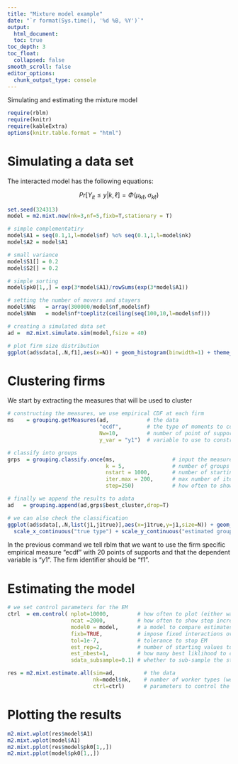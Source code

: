 ```yaml
---
title: "Mixture model example"
date: "`r format(Sys.time(), '%d %B, %Y')`"
output:
  html_document:
  toc: true
toc_depth: 3
toc_float:
  collapsed: false
smooth_scroll: false
editor_options:
  chunk_output_type: console
---
```


Simulating and estimating the mixture model

```r
require(rblm)
require(knitr)
require(kableExtra)
options(knitr.table.format = "html") 
```


# Simulating a data set

The interacted model has the following equations:

$$  Pr[ Y_{it} \leq y | k,\ell ] = \Phi( \mu_{k\ell}, \sigma_{k\ell}) $$

```r
set.seed(324313)
model = m2.mixt.new(nk=3,nf=5,fixb=T,stationary = T)

# simple complementatiry
model$A1 = seq(0.1,1,l=model$nf) %o% seq(0.1,1,l=model$nk)
model$A2 = model$A1

# small variance
model$S1[] = 0.2
model$S2[] = 0.2

# simple sorting
model$pk0[1,,] = exp(3*model$A1)/rowSums(exp(3*model$A1))

# setting the number of movers and stayers 
model$NNs   = array(300000/model$nf,model$nf)
model$NNm   = model$nf*toeplitz(ceiling(seq(100,10,l=model$nf)))

# creating a simulated data set
ad =  m2.mixt.simulate.sim(model,fsize = 40)

# plot firm size distribution
ggplot(ad$sdata[,.N,f1],aes(x=N)) + geom_histogram(binwidth=1) + theme_bw()

```

# Clustering firms 

We start by extracting the measures that will be used to cluster
```r

# constructing the measures, we use empirical CDF at each firm
ms    = grouping.getMeasures(ad,            # the data
                             "ecdf",        # the type of moments to construct at the firm level
                             Nw=10,         # number of point of support to use for the method
                             y_var = "y1")  # variable to use to construct moments

# classify into groups
grps  = grouping.classify.once(ms,                  # input the measures to use
                               k = 5,               # number of groups
                               nstart = 1000,       # number of starting values for kmean
                               iter.max = 200,      # max number of iterations for each kmean
                               step=250)            # how often to show output

# finally we append the results to adata
ad   = grouping.append(ad,grps$best_cluster,drop=T)

# we can also check the classification
ggplot(ad$sdata[,.N,list(j1,j1true)],aes(x=j1true,y=j1,size=N)) + geom_point() + theme_bw() +
  scale_x_continuous("true type") + scale_y_continuous("estimated group")
```

In the previous command we tell rblm that we want to use the firm
specific empirical measure "ecdf" with 20 points of supports and that
the dependent variable is "y1". The firm identifier should be "f1".

# Estimating the model 

```r
# we set control parameters for the EM
ctrl  = em.control( nplot=10000,         # how often to plot (either wages, or model versus model0)
                    ncat =2000,          # how often to show step increases (large to keep output small)
                    model0 = model,      # a model to compare estimates too (this is for testing)  
                    fixb=TRUE,           # impose fixed interactions over time
                    tol=1e-7,            # tolerance to stop EM      
                    est_rep=2,           # number of starting values to use (we usually use 50)
                    est_nbest=1,         # how many best liklihood to choose the best connected model from (we usually use 10)
                    sdata_subsample=0.1) # whether to sub-sample the stayers in estimation

res = m2.mixt.estimate.all(sim=ad,         # the data
                           nk=model$nk,    # number of worker types (we use here the same as in simulation)
                           ctrl=ctrl)      # parameters to control the EM
```


# Plotting the results

```r
m2.mixt.wplot(res$model$A1)
m2.mixt.wplot(model$A1)
m2.mixt.pplot(res$model$pk0[1,,])
m2.mixt.pplot(model$pk0[1,,])
```

